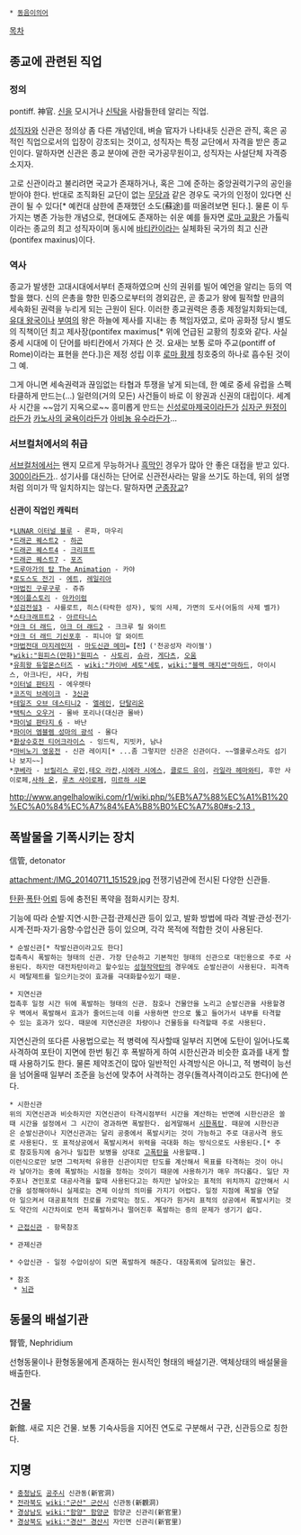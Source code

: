  * [[동음이의어]]

[[목차]]
== 종교에 관련된 직업 ==
=== 정의 ===
pontiff. 神官. [[신]]을 모시거나 [[신탁]]을 사람들한테 알리는 직업. 

[[성직자]]와 신관은 정의상 좀 다른 개념인데, 벼슬 官자가 나타내듯 신관은 관직, 혹은 공적인 직업으로서의 입장이 강조되는 것이고, 성직자는 특정 교단에서 자격을 받은 종교인이다. 말하자면 신관은 종교 분야에 관한 국가공무원이고, 성직자는 사설단체 자격증 소지자. 

고로 신관이라고 불리려면 국교가 존재하거나, 혹은 그에 준하는 중앙권력기구의 공인을 받아야 한다. 반대로 조직화된 교단이 없는 [[무당]]과 같은 경우도 국가의 인정이 있다면 신관이 될 수 있다[* 예컨대 삼한에 존재했던 소도(蘇途)를 떠올려보면 된다.]. 물론 이 두 가지는 병존 가능한 개념으로, 현대에도 존재하는 쉬운 예를 들자면 [[로마 교황]]은 가톨릭이라는 종교의 최고 성직자이며 동시에 [[바티칸]]이라는 실체화된 국가의 최고 신관(pontifex maxinus)이다.

=== 역사 ===
종교가 발생한 고대시대에서부터 존재하였으며 신의 권위를 빌어 예언을 알리는 등의 역할을 했다. 신의 은총을 향한 민중으로부터의 경외감은, 곧 종교가 왕에 필적할 만큼의 세속화된 권력을 누리게 되는 근원이 된다. 이러한 종교권력은 종종 제정일치화되는데, [[유대 왕국]]이나 [[부여]]의 왕은 하늘에 제사를 지내는 총 책임자였고, 로마 공화정 당시 별도의 직책이던 최고 제사장(pontifex maximus[* 위에 언급된 교황의 칭호와 같다. 사실 중세 시대에 이 단어를 바티칸에서 가져다 쓴 것. 요새는 보통 로마 주교(pontiff of Rome)이라는 표현을 쓴다.])은 제정 성립 이후 [[로마 황제]] 칭호중의 하나로 흡수된 것이 그 예.

그게 아니면 세속권력과 끊임없는 타협과 투쟁을 낳게 되는데, 한 예로 중세 유럽을 스펙타클하게 만드는(...) 일련의(거의 모든) 사건들이 바로 이 왕권과 신권의 대립이다. 세계사 시간을 ~~암기 지옥으로~~ 흥미롭게 만드는 [[신성로마제국]]이라든가 [[십자군 원정]]이라든가 [[카노사의 굴욕]]이라든가 [[아비뇽 유수]]라든가...


=== 서브컬처에서의 취급 ===
[[서브컬처]]에서는 왠지 모르게 무능하거나 [[흑막]]인 경우가 많아 안 좋은 대접을 받고 있다. [[300]]이라든가.. 
성기사를 대신하는 단어로 신관전사라는 말을 쓰기도 하는데, 위의 설명처럼 의미가 딱 일치하지는 않는다. 말하자면 [[군종장교]]?

==== 신관이 직업인 캐릭터 ====
 *[[LUNAR 이터널 블루]] - 론파, 마우리
 *[[드래곤 퀘스트2]] - [[하곤]]
 *[[드래곤 퀘스트4]] - [[크리프트]]
 *[[드래곤 퀘스트7]] - [[포즈]]
 *[[드루아가의 탑 The Animation]] - 카야
 *[[로도스도 전기]] - [[에트]], [[레일리아]]
 *[[마법진 구루구루]] - 쥬쥬
 *[[메이플스토리]] - [[아카이럼]]
 *[[성검전설3]] - 샤를로트, 히스(타락한 성자), 빛의 사제, 가면의 도사(어둠의 사제 벨가)
 *[[스타크래프트2]] - [[아르타니스]]
 *[[아크 더 래드]], [[아크 더 래드2]] - 크크루 릴 와이트
 *[[아크 더 래드 기신포후]] - 피니아 알 와이트
 *[[마법전대 마지레인저]] - [[마도신관 메미]]=【전】('천공성자 라이젤')
 *[[wiki:"원피스(만화)"원피스]] - [[사토리]], [[슈라]], [[게다츠]], [[오움]]
 *[[유희왕 듀얼몬스터즈]] - [[wiki:"카이바 세토"세토]], [[wiki:"블랙 매지션"마하드]], 아이시스, 아크나딘, 샤다, 카림
 *[[이터널 판타지]] - 에우렛타
 *[[코즈믹 브레이크]] - [[3신관]]
 *[[테일즈 오브 데스티니2]] - [[엘레인]], [[단탈리온]]
 *[[택틱스 오우거]] - 몰바 포리나(대신관 몰바)
 *[[파이널 판타지 6]] - 바난
 *[[파이어 엠블렘 성마의 광석]] - 몰다
 *[[환상수호전 티어크라이스]] - 잉드릭, 지빗카, 남나
 *[[마비노기 영웅전]] - 신관 레이지[* ...좀 그렇지만 신관은 신관이다. ~~엘쿨루스라도 섬기나 보지~~]
 *[[쿠베라]] - [[브릴리스 루인]],[[테오 라칸]],[[시에라 시에스]], [[클로드 유이]], [[라일라 헤마와티]], 후안 사이로페,[[사하 온]], [[루츠 사이로페]], [[미르하 시몬]]
[[http://www.angelhalowiki.com/r1/wiki.php/%EB%A7%88%EC%A1%B1%20%EC%A0%84%EC%A7%84%EA%B8%B0%EC%A7%80#s-2.13 .]]

== 폭발물을 기폭시키는 장치 ==
信管, detonator

attachment:/IMG_20140711_151529.jpg
전쟁기념관에 전시된 다양한 신관들.

[[탄환]]·[[폭탄]]·[[어뢰]] 등에 충전된 폭약을 점화시키는 장치.

기능에 따라 순발·지연·시한·근접·관제신관 등이 있고, 발화 방법에 따라 격발·관성·전기·시계·전파·자기·음향·수압신관 등이 있으며, 각각 목적에 적합한 것이 사용된다.

 * 순발신관[* 착발신관이라고도 한다]
 접촉즉시 폭발하는 형태의 신관. 가장 단순하고 기본적인 형태의 신관으로 대인용으로 주로 사용된다. 하지만 대전차탄이라고 할수있는 [[성형작약]]탄의 경우에도 순발신관이 사용된다. 피격즉시 메탈제트를 일으키는것이 효과를 극대화할수있기 때문.

 * 지연신관
 접촉후 일정 시간 뒤에 폭발하는 형태의 신관. 참호나 건물안을 노리고 순발신관을 사용할경우 벽에서 폭발해서 효과가 줄어드는데 이를 사용하면 안으로 뚫고 들어가서 내부를 타격할수 있는 효과가 있다. 때문에 지연신관은 차량이나 건물등을 타격할때 주로 사용된다.
지연신관의 또다른 사용법으로는 적 병력에 직사할때 일부러 지면에 도탄이 일어나도록 사격하여 포탄이 지면에 한번 튕긴 후 폭발하게 하여 시한신관과 비슷한 효과를 내게 할때 사용하기도 한다. 물론 제약조건이 많아 일반적인 사격방식은 아니고, 적 병력이 능선을 넘어올때 일부러 조준을 능선에 맞추어 사격하는 경우(돌격사격이라고도 한다)에 쓴다. 

 * 시한신관
 위의 지연신관과 비슷하지만 지연신관이 타격시점부터 시간을 계산하는 반면에 시한신관은 쏠때 시간을 설정에서 그 시간이 경과하면 폭발한다. 쉽게말해서 [[시한폭탄]]. 때문에 시한신관은 순발신관이나 지연신관과는 달리 공중에서 폭발시키는 것이 가능하고 주로 대공사격 용도로 사용된다. 또 표적상공에서 폭발시켜서 위력을 극대화 하는 방식으로도 사용된다.[* 주로 참호등지에 숨거나 밀집한 보병을 상대로 [[고폭탄]]을 사용할때.]
 이런식으로만 보면 그럭저럭 유용한 신관이지만 탄도를 계산해서 목표를 타격하는 것이 아니라 날아가는 중에 폭발하는 시점을 정하는 것이기 때문에 사용하기가 매우 까다롭다. 일단 자주포나 견인포로 대공사격을 할때 사용된다고는 하지만 날아오는 표적의 위치까지 감안해서 시간을 설정해야하니 실제로는 견제 이상의 의미를 가지기 어렵다. 일정 지점에 폭발을 연달아 일으켜서 대공표적의 진로를 가로막는 정도. 게다가 원거리 표적의 상공에서 폭발시키는 것도 약간의 시간차이로 먼저 폭발하거나 떨어진후 폭발하는 증의 문제가 생기기 쉽다.

 * [[근접신관]] - 항목참조

 * 관제신관

 * 수압신관 - 일정 수압이상이 되면 폭발하게 해준다. 대잠폭뢰에 달려있는 물건.

 * 참조
  * [[뇌관]]

== 동물의 배설기관 ==
腎管, Nephridium

선형동물이나 환형동물에게 존재하는 원시적인 형태의 배설기관. 액체상태의 배설물을 배출한다.

== 건물 ==
新館.
새로 지은 건물. 보통 기숙사등을 지어진 연도로 구분해서 구관, 신관등으로 칭한다.

== 지명 ==
 * [[충청남도]] [[공주시]] 신관동(新官洞)
 * [[전라북도]] [[wiki:"군산" 군산시]] 신관동(新觀洞)
 * [[경상남도]] [[wiki:"함양" 함양군]] 함양군 신관리(新官里)
 * [[경상북도]] [[wiki:"경산" 경산시]] 자인면 신관리(新官里)

